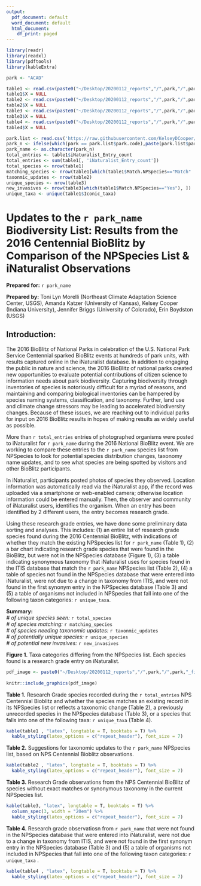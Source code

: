 ```yaml
---
output:
  pdf_document: default
  word_document: default
  html_document:
    df_print: paged
---
```

```r
library(readr)
library(readxl)
library(pdftools)
library(kableExtra)
```

```r
park <- "ACAD"
```

```r

table1 <- read.csv(paste0("~/Desktop/20200112_reports","/",park,"/",park,"_table1.csv")) 
table1$X = NULL
table2 <- read.csv(paste0("~/Desktop/20200112_reports","/",park,"/",park,"_table2.csv")) 
table2$X = NULL
table3 <- read.csv(paste0("~/Desktop/20200112_reports","/",park,"/",park,"_table3.csv")) 
table3$X = NULL
table4 <- read.csv(paste0("~/Desktop/20200112_reports","/",park,"/",park,"_table4.csv")) 
table4$X = NULL

```

```r
park.list <- read.csv('https://raw.githubusercontent.com/KelseyDCooper/USGS-NPS-App/master/park.slugs.csv', header = T)
park_n <- ifelse(which(park == park.list$park.code),paste(park.list$park.name), park)
park_name <- as.character(park_n)
total_entries <- table1$iNaturalist_Entry_count
total_entries <- sum(table1[, 'iNaturalist_Entry_count'])
total_species <- nrow(table1)
matching_species <- nrow(table1[which(table1$Match.NPSpecies=="Match" | table1$Match.NPSpecies=="ITIS Match"), ])
taxonmic_updates <- nrow(table2)
unique_species <- nrow(table3)
new_invasives <- nrow(table3[which(table1$Match.NPSpecies=="Yes"), ])
unique_taxa <- unique(table1$Iconic_taxa)
```

\large
# __Updates to the `r park_name` Biodiversity List: Results from the 2016 Centennial BioBlitz by Comparison of the NPSpecies List & iNaturalist Observations__

__Prepared for:__  `r park_name`

__Prepared by:__ Toni Lyn Morelli (Northeast Climate Adaptation Science Center, USGS), Amanda Katzer (University of Kansas), Kelsey Cooper (Indiana University), Jennifer Briggs (University of Colorado), Erin Boydston (USGS)

\newpage
\normalsize

## __Introduction:__

The 2016 BioBlitz of National Parks in celebration of the U.S. National Park Service Centennial sparked BioBlitz events at hundreds of park units, with results captured online in the iNaturalist database. In addition to engaging the public in nature and science, the 2016 BioBlitz of national parks created new opportunities to evaluate potential contributions of citizen science to information needs about park biodiversity. Capturing biodiversity through inventories of species is notoriously difficult for a myriad of reasons, and maintaining and comparing biological inventories can be hampered by species naming systems, classification, and taxonomy. Further, land use and climate change stressors may be leading to accelerated biodiversity changes. Because of these issues, we are reaching out to individual parks for input on 2016 BioBlitz results in hopes of making results as widely useful as possible.

More than `r total_entries` entries of photographed organisms were posted to iNaturalist for `r park_name` during the 2016 National BioBlitz event. We are working to compare these entries to the `r park_name` species list from NPSpecies to look for potential species distribution changes, taxonomy name updates, and to see what species are being spotted by visitors and other BioBlitz participants. 

In iNaturalist, participants posted photos of species they observed. Location information was automatically read via the iNaturalist app, if the record was uploaded via a smartphone or web-enabled camera; otherwise location information could be entered manually. Then, the observer and community of iNaturalist users, identifies the organism. When an entry has been identified by 2 different users, the entry becomes research grade. 

Using these research grade entries, we have done some preliminary data sorting and analyses. This includes: (1) an entire list of research grade species found during the 2016 Centennial BioBlitz, with indications of whether they match the existing NPSpecies list for `r park_name` (Table 1), (2) a bar chart indicating research grade species that were found in the BioBlitz, but were not in the NPSpecies database (Figure 1), (3) a table indicating synonymous taxonomy that iNaturalist uses for species found in the ITIS database that match the `r park_name` NPSpecies list (Table 2), (4) a table of species not found in the NPSpecies database that were entered into iNaturalist, were not due to a change in taxonomy from ITIS, and were not found in the first synonym entry in the NPSpecies database (Table 3) and (5) a table of organisms not included in NPSpecies that fall into one of the following taxon categories: `r unique_taxa`. 

__Summary:__  
_# of unique species seen:_ `r total_species`  
_# of species matching:_ `r matching_species`  
_# of species needing taxonomic updates:_ `r taxonmic_updates`  
_# of potentially unique species:_ `r unique_species`  
_# of potential new invasives:_ `r new_invasives`  

\newpage

__Figure 1.__ Taxa categories differing from the NPSpecies list. Each species found is a research grade entry on iNaturalist.

```r
pdf_image <- paste0("~/Desktop/20200112_reports","/",park,"/",park,"_figure1.pdf")
  
knitr::include_graphics(pdf_image)

```

\newpage

__Table 1.__ Research Grade species recorded during the `r total_entries` NPS Centennial Bioblitz and whether the species matches an existing record in its NPSpecies list or reflects a taxonomic change (Table 2), a previously unrecorded species in the NPSpecies database (Table 3), or a species that falls into one of the following taxa: `r unique_taxa` (Table 4).

```r
kable(table1 , "latex", longtable = T, booktabs = T) %>%
  kable_styling(latex_options = c("repeat_header"), font_size = 7)
```


\newpage
__Table 2.__ Suggestions for taxonomic updates to the `r park_name` NPSpecies list, based on NPS Centennial Bioblitz observations.
```r
kable(table2 , "latex", longtable = T, booktabs = T) %>%
  kable_styling(latex_options = c("repeat_header"), font_size = 7)
```

\newpage
__Table 3.__ Research Grade observations from the NPS Centennial BioBlitz of species without exact matches or synonymous taxonomy in the current NPSpecies list.
```r
kable(table3, "latex", longtable = T, booktabs = T) %>%
  column_spec(3, width = "20em") %>%
  kable_styling(latex_options = c("repeat_header"), font_size = 7)
```

\newpage
__Table 4.__ Research grade observatiosn from `r park_name` that were not found in the NPSpecies database that were entered into iNaturalist, were not due to a change in taxonomy from ITIS, and were not found in the first synonym entry in the NPSpecies database (Table 3) and (5) a table of organisms not included in NPSpecies that fall into one of the following taxon categories: `r unique_taxa` . 
```r
kable(table4 , "latex", longtable = T, booktabs = T) %>%
  kable_styling(latex_options = c("repeat_header"), font_size = 7)
```



